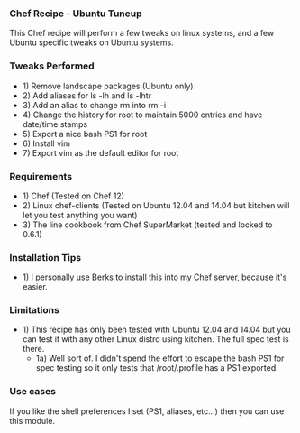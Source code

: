 === Chef Recipe - Ubuntu Tuneup ===
This Chef recipe will perform a few tweaks on linux systems, and a few Ubuntu specific tweaks on Ubuntu systems.
=== Tweaks Performed ===
*1) Remove landscape packages (Ubuntu only)
*2) Add aliases for ls -lh and ls -lhtr
*3) Add an alias to change rm into rm -i
*4) Change the history for root to maintain 5000 entries and have date/time stamps
*5) Export a nice bash PS1 for root
*6) Install vim
*7) Export vim as the default editor for root
=== Requirements ===
*1) Chef (Tested on Chef 12)
*2) Linux chef-clients (Tested on Ubuntu 12.04 and 14.04 but kitchen will let you test anything you want)
*3) The line cookbook from Chef SuperMarket (tested and locked to 0.6.1)
=== Installation Tips ===
*1) I personally use Berks to install this into my Chef server, because it's easier.
=== Limitations ===
*1) This recipe has only been tested with Ubuntu 12.04 and 14.04 but you can test it with any other Linux distro using kitchen. The full spec test is there.
**1a) Well sort of. I didn't spend the effort to escape the bash PS1 for spec testing so it only tests that /root/.profile has a PS1 exported.
=== Use cases ===
If you like the shell preferences I set (PS1, aliases, etc...) then you can use this module.
